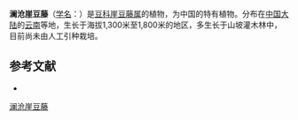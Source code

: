 {{Speciesbox
| name = 澜沧崖豆藤
| status = 
| status_system = 
| image =
| genus = Millettia
| species = lantsangensis
| authority = Z. Wei in Act.
}}

'''澜沧崖豆藤'''（[[学名|学名]]：{{lang|la|''Millettia lantsangensis''}}）是[[豆科|豆科]][[崖豆藤属|崖豆藤属]]的植物，为中国的特有植物。分布在[[中国大陆|中国大陆]]的[[云南|云南]]等地，生长于海拔1,300米至1,800米的地区，多生长于山坡灌木林中，目前尚未由人工引种栽培。

== 参考文献 ==
<div class="references-small">
* {{cite web| url =http://www.bioinfo.cn/db05/KmzwSpecies.php?action=view&id=16339| title =澜沧崖豆藤| work =《中国高等植物数据库全库》| publisher =中国科学院微生物研究所| author =昆明植物研究所| accessdate =2009-02-25| deadurl =yes| archiveurl =https://web.archive.org/web/20160305061242/http://www.bioinfo.cn/db05/KmzwSpecies.php?action=view&id=16339| archivedate =2016-03-05}}
</div>
{{Taxonbar|from=Q15228151}}

[[Category:崖豆藤属|澜沧崖豆藤]]


{{植物小作品}}